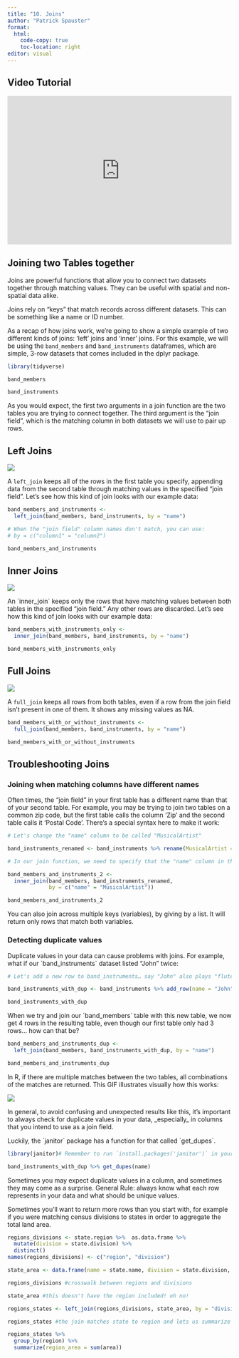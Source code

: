 ```yaml
---
title: "10. Joins"
author: "Patrick Spauster"
format:
  html:
    code-copy: true
    toc-location: right
editor: visual
---
```


## Video Tutorial

```{=html}
<div style="max-width:608px"><div style="position:relative;padding-bottom:66.118421052632%"><iframe id="kaltura_player" src="https://cdnapisec.kaltura.com/p/1674401/sp/167440100/embedIframeJs/uiconf_id/23435151/partner_id/1674401?iframeembed=true&playerId=kaltura_player&entry_id=1_e1pglgrm&flashvars[streamerType]=auto&amp;flashvars[localizationCode]=en&amp;flashvars[sideBarContainer.plugin]=true&amp;flashvars[sideBarContainer.position]=left&amp;flashvars[sideBarContainer.clickToClose]=true&amp;flashvars[chapters.plugin]=true&amp;flashvars[chapters.layout]=vertical&amp;flashvars[chapters.thumbnailRotator]=false&amp;flashvars[streamSelector.plugin]=true&amp;flashvars[EmbedPlayer.SpinnerTarget]=videoHolder&amp;flashvars[dualScreen.plugin]=true&amp;flashvars[LeadWithHLSOnFlash]=true&amp;flashvars[Kaltura.addCrossoriginToIframe]=true&amp;&wid=1_blu4uzza" width="608" height="402" allowfullscreen webkitallowfullscreen mozAllowFullScreen allow="autoplay *; fullscreen *; encrypted-media *" sandbox="allow-downloads allow-forms allow-same-origin allow-scripts allow-top-navigation allow-pointer-lock allow-popups allow-modals allow-orientation-lock allow-popups-to-escape-sandbox allow-presentation allow-top-navigation-by-user-activation" frameborder="0" title="10. joins" style="position:absolute;top:0;left:0;width:100%;height:100%"></iframe></div></div>
```
## Joining two Tables together

Joins are powerful functions that allow you to connect two datasets together through matching values. They can be useful with spatial and non-spatial data alike.

Joins rely on "keys" that match records across different datasets. This can be something like a name or ID number.

As a recap of how joins work, we're going to show a simple example of two different kinds of joins: 'left' joins and 'inner' joins. For this example, we will be using the `band_members` and `band_instruments` dataframes, which are simple, 3-row datasets that comes included in the dplyr package.

```r
library(tidyverse)

band_members

band_instruments
```

As you would expect, the first two arguments in a join function are the two tables you are trying to connect together. The third argument is the "join field", which is the matching column in both datasets we will use to pair up rows.

## Left Joins

![](https://raw.githubusercontent.com/gadenbuie/tidyexplain/main/images/left-join.gif)

A `left_join` keeps all of the rows in the first table you specify, appending data from the second table through matching values in the specified "join field". Let's see how this kind of join looks with our example data:

```r
band_members_and_instruments <- 
  left_join(band_members, band_instruments, by = "name")

# When the "join field" column names don't match, you can use:
# by = c("column1" = "column2")

band_members_and_instruments
```

## Inner Joins

![](https://raw.githubusercontent.com/gadenbuie/tidyexplain/main/images/inner-join.gif)

An \`inner_join\` keeps only the rows that have matching values between both tables in the specified "join field." Any other rows are discarded. Let's see how this kind of join looks with our example data:

```r
band_members_with_instruments_only <- 
  inner_join(band_members, band_instruments, by = "name")

band_members_with_instruments_only
```

## Full Joins

![](https://raw.githubusercontent.com/gadenbuie/tidyexplain/main/images/full-join.gif)

A `full_join` keeps all rows from both tables, even if a row from the join field isn't present in one of them. It shows any missing values as NA.

```r
band_members_with_or_without_instruments <- 
  full_join(band_members, band_instruments, by = "name")

band_members_with_or_without_instruments
```

## Troubleshooting Joins

### Joining when matching columns have different names

Often times, the "join field" in your first table has a different name than that of your second table. For example, you may be trying to join two tables on a common zip code, but the first table calls the column 'Zip' and the second table calls it 'Postal Code'. There's a special syntax here to make it work:

```r
# Let's change the "name" column to be called "MusicalArtist"

band_instruments_renamed <- band_instruments %>% rename(MusicalArtist = name)

# In our join function, we need to specify that the "name" column in the first table matches up with the "MusicalArtist" column in the second table. We do that by setting our "by" parameter differently:

band_members_and_instruments_2 <- 
  inner_join(band_members, band_instruments_renamed, 
             by = c("name" = "MusicalArtist"))

band_members_and_instruments_2

```

You can also join across multiple keys (variables), by giving by a list. It will return only rows that match both variables.

### Detecting duplicate values

Duplicate values in your data can cause problems with joins. For example, what if our \`band_instruments\` dataset listed "John" twice:

```r
# Let's add a new row to band_instruments… say "John" also plays "flute"

band_instruments_with_dup <- band_instruments %>% add_row(name = "John", plays = "flute")

band_instruments_with_dup
```

When we try and join our \`band_members\` table with this new table, we now get 4 rows in the resulting table, even though our first table only had 3 rows... how can that be?

```r
band_members_and_instruments_dup <- 
  left_join(band_members, band_instruments_with_dup, by = "name")

band_members_and_instruments_dup
```

In R, if there are multiple matches between the two tables, all combinations of the matches are returned. This GIF illustrates visually how this works:

![](https://raw.githubusercontent.com/gadenbuie/tidyexplain/main/images/left-join-extra.gif)

In general, to avoid confusing and unexpected results like this, it's important to always check for duplicate values in your data, \_especially\_ in columns that you intend to use as a join field.

Luckily, the \`janitor\` package has a function for that called \`get_dupes\`.

```r
library(janitor)# Remember to run `install.packages('janitor')` in your console if you've

band_instruments_with_dup %>% get_dupes(name)
```

Sometimes you may expect duplicate values in a column, and sometimes they may come as a surprise. General Rule: always know what each row represents in your data and what should be unique values.

Sometimes you'll want to return more rows than you start with, for example if you were matching census divisions to states in order to aggregate the total land area.

```r
regions_divisions <- state.region %>%  as.data.frame %>% 
  mutate(division = state.division) %>% 
  distinct()
names(regions_divisions) <- c("region", "division")

state_area <- data.frame(name = state.name, division = state.division, area = state.area)

```

```r
regions_divisions #crosswalk between regions and divisions

state_area #this doesn't have the region included! oh no!

regions_states <- left_join(regions_divisions, state_area, by = "division")

regions_states #the join matches state to region and lets us summarize

regions_states %>% 
  group_by(region) %>% 
  summarize(region_area = sum(area))
```
